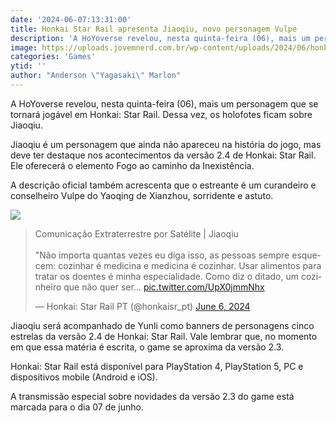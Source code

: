 ```yaml
---
date: '2024-06-07:13:31:00'
title: Honkai Star Rail apresenta Jiaoqiu, novo personagem Vulpe
description: 'A HoYoverse revelou, nesta quinta-feira (06), mais um personagem que se tornará jogável em Honkai: Star Rail. Dessa vez, os holofotes ficam sobre Jiaoqiu.'
image: https://uploads.jovemnerd.com.br/wp-content/uploads/2024/06/honkai_star_rail_jiaoqiu__2562fo.jpg
categories: 'Games'
ytid: ''
author: "Anderson \"Yagasaki\" Marlon"
---
```


A HoYoverse revelou, nesta quinta-feira (06), mais um personagem que se tornará jogável em Honkai: Star Rail. Dessa vez, os holofotes ficam sobre Jiaoqiu.

Jiaoqiu é um personagem que ainda não apareceu na história do jogo, mas deve ter destaque nos acontecimentos da versão 2.4 de Honkai: Star Rail. Ele oferecerá o elemento Fogo ao caminho da Inexistência.

A descrição oficial também acrescenta que o estreante é um curandeiro e conselheiro Vulpe do Yaoqing de Xianzhou, sorridente e astuto.

![](https://pbs.twimg.com/media/GPXIbxybkAA5TeE?format=jpg&name=large)

<blockquote class="twitter-tweet"><p lang="pt" dir="ltr">Comunicação Extraterrestre por Satélite | Jiaoqiu<br><br>&quot;Não importa quantas vezes eu diga isso, as pessoas sempre esquecem: cozinhar é medicina e medicina é cozinhar. Usar alimentos para tratar os doentes é minha especialidade. Como diz o ditado, um cozinheiro que não quer ser… <a href="https://t.co/UpX0jmmNhx">pic.twitter.com/UpX0jmmNhx</a></p>&mdash; Honkai: Star Rail PT (@honkaisr_pt) <a href="https://twitter.com/honkaisr_pt/status/1798565554070151410?ref_src=twsrc%5Etfw">June 6, 2024</a></blockquote> <script async src="https://platform.twitter.com/widgets.js" charset="utf-8"></script>

Jiaoqiu será acompanhado de Yunli como banners de personagens cinco estrelas da versão 2.4 de Honkai: Star Rail. Vale lembrar que, no momento em que essa matéria é escrita, o game se aproxima da versão 2.3.

Honkai: Star Rail está disponível para PlayStation 4, PlayStation 5, PC e dispositivos mobile (Android e iOS).

A transmissão especial sobre novidades da versão 2.3 do game está marcada para o dia 07 de junho.
